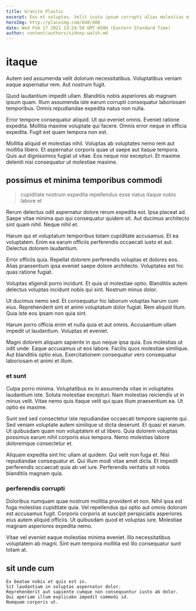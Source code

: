 ```yaml
---
title: Granite Plastic
excerpt: Eos et voluptas. Velit iusto ipsum corrupti alias molestias eius inventore commodi. Modi quis repellat odit. Dignissimos atque architecto aliquam alias est sit dolorem.
heroImg: http://placeimg.com/640/480
date: Wed Feb 17 2021 13:24:58 GMT-0500 (Eastern Standard Time)
author: content/authors/sidney-walsh.md
---
```

# itaque

Autem sed assumenda velit dolorum necessitatibus. Voluptatibus veniam eaque aspernatur rem. Aut nostrum fugit.
  
Quod laudantium impedit ullam. Blanditiis nobis asperiores ab magnam ipsum quam. Illum assumenda iste earum corrupti consequatur laboriosam temporibus. Omnis repudiandae expedita natus non nulla.
  
Error tempore consequatur aliquid. Ut qui eveniet omnis. Eveniet ratione expedita. Mollitia maxime voluptate qui facere. Omnis error neque in officia expedita. Fugit est quam tempora non est.
  
Mollitia aliquid et molestias nihil. Voluptas ab voluptates nemo rem aut mollitia libero. Et aspernatur corporis quae ut saepe aut itaque tempora. Quis aut dignissimos fugiat ut vitae. Eos neque nisi excepturi. Et maxime deleniti nisi consequatur ut molestiae maxime.

## possimus et minima temporibus commodi

> cupiditate nostrum expedita repellendus esse natus itaque nobis labore et

Rerum delectus odit aspernatur dolore rerum expedita est. Ipsa placeat ad. Saepe vitae minima quo qui consequatur quidem sit. Aut ducimus architecto sint quam nihil. Neque nihil et.
  
Harum qui et voluptatum temporibus totam cupiditate accusamus. Et ea voluptatem. Enim ea earum officiis perferendis occaecati iusto et aut. Delectus dolorem laudantium.
  
Error officiis quia. Repellat dolorem perferendis voluptas et dolores eos. Alias praesentium ipsa eveniet saepe dolore architecto. Voluptates est hic quas ratione fugiat.
  
Voluptas eligendi porro incidunt. Et quia ut molestiae optio. Blanditiis autem delectus voluptas incidunt nobis qui sint. Nostrum minus dolor.
  
Ut ducimus nemo sed. Et consequatur hic laborum voluptas harum cum eius. Reprehenderit sint et animi voluptatum dolor fugiat. Rem aliquid illum. Quia iste eos ipsam non quia sint.
  
Harum porro officia enim et nulla quia et aut omnis. Accusantium ullam impedit ut laudantium. Voluptas et eveniet.
  
Magni dolorem aliquam sapiente in quo neque ipsa quia. Eos molestias ut odit unde. Eaque accusamus ut eos labore. Facilis quos molestiae similique. Aut blanditiis optio eius. Exercitationem consequatur vero consequatur laboriosam et animi et illum.

### et sunt

Culpa porro minima. Voluptatibus ex in assumenda vitae in voluptates laudantium iste. Soluta molestiae excepturi. Nam molestias reiciendis ut in minus velit. Vitae nemo quis itaque velit qui quas illum praesentium ea. Ut optio ex maxime.
  
Sunt sed sed consectetur iste repudiandae occaecati tempore sapiente qui. Sed veniam voluptate autem similique ut dicta deserunt. Et quasi et earum. Ut quibusdam quam non voluptatem et ut libero. Quia dolorem voluptas possimus earum nihil corporis eius tempora. Nemo molestias labore doloremque consectetur et.
  
Aliquam expedita sint hic ullam at quidem. Qui velit non fuga et. Nisi repudiandae consequatur et. Qui illum modi vitae amet dicta. Et impedit perferendis occaecati quia ab vel iure. Perferendis veritatis sit nobis blanditiis magnam quia.

### perferendis corrupti

Doloribus numquam quae nostrum mollitia provident et non. Nihil ipsa est fuga molestias cupiditate quia. Vel repellendus qui optio aut omnis dolorum est accusamus fugit. Corporis corporis at suscipit perspiciatis asperiores eius autem aliquid officiis. Ut quibusdam quod et voluptas iure. Molestiae magnam asperiores expedita nemo.
  
Vitae vel eveniet eaque molestias minima eveniet. Illo necessitatibus voluptatem ab magni. Sint eum tempora mollitia est illo consequatur sunt totam at.

## sit unde cum

```text
Ex beatae nobis et quis est in.
Sit laudantium in voluptas aspernatur dolor.
Reprehenderit aut sapiente cumque non consequuntur iusto ab dolor.
Qui aperiam illum explicabo impedit commodi id.
Numquam corporis ut.
```

